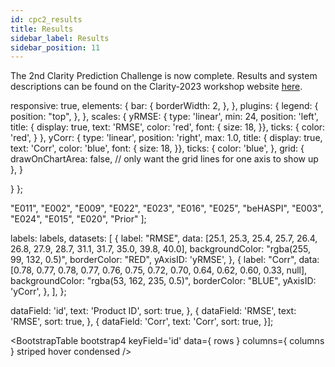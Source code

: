 ```yaml
---
id: cpc2_results
title: Results
sidebar_label: Results
sidebar_position: 11
---
```


The 2nd Clarity Prediction Challenge is now complete. Results and system descriptions can be found on the Clarity-2023 workshop website [here](https://claritychallenge.org/clarity2023-workshop/results).




  responsive: true,
  elements: {
    bar: {
      borderWidth: 2,
    },
  },
  plugins: {
    legend: {
      position: "top",
    },
  },
  scales: {
    yRMSE: {
         type: 'linear',
         min: 24,
         position: 'left',
         title: {
          display: true,
          text: 'RMSE',
          color: 'red',
          font: {
            size: 18,
          }},
          ticks: {
            color: 'red',
          }
    },
    yCorr: {
        type: 'linear',
        position: 'right',
        max: 1.0,
        title: {
        display: true,
        text: 'Corr',
        color: 'blue',
        font: {
            size: 18,
        }},
        ticks: {
            color: 'blue',
        },
        grid: {
          drawOnChartArea: false, // only want the grid lines for one axis to show up
        },
    }

  }
};

  "E011", "E002", "E009", "E022", "E023", "E016", "E025", "beHASPI", "E003", "E024", "E015", "E020", "Prior"
];

  labels: labels,
  datasets: [
    {
      label: "RMSE",
      data: [25.1, 25.3, 25.4, 25.7, 26.4, 26.8, 27.9, 28.7, 31.1, 31.7, 35.0, 39.8, 40.0],
      backgroundColor: "rgba(255, 99, 132, 0.5)",
      borderColor: "RED",
      yAxisID: 'yRMSE',
    },
    {
      label: "Corr",
      data: [0.78, 0.77, 0.78, 0.77, 0.76, 0.75, 0.72, 0.70, 0.64, 0.62, 0.60, 0.33, null],
      backgroundColor: "rgba(53, 162, 235, 0.5)",
      borderColor: "BLUE",
      yAxisID: 'yCorr',
    },
  ],
};


  dataField: 'id',
  text: 'Product ID',
   sort: true,
}, {
  dataField: 'RMSE',
  text: 'RMSE',
  sort: true,
}, {
  dataField: 'Corr',
  text: 'Corr',
   sort: true,
}];

<Bar data={data2} options={options} />

<BootstrapTable bootstrap4 keyField='id' data={ rows } columns={ columns } striped hover condensed />
